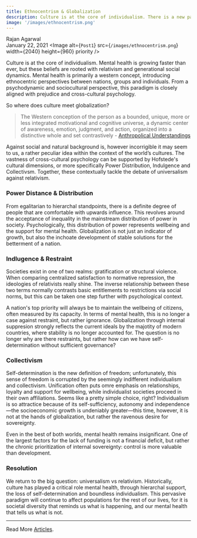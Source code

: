 ```yaml
---
title: Ethnocentrism & Globalization
description: Culture is at the core of individualism. There is a new paradigm for mental health in the world, but these beliefs are rooted with relativism and generational social dynamics...
image: '/images/ethnocentrism.png'
---
```


Rajan Agarwal<br/>
January 22, 2021
<Image
  alt={`Post1`}
  src={`/images/ethnocentrism.png`}
  width={2040}
  height={960}
  priority
/>

Culture is at the core of individualism. Mental health is growing faster than ever, but these beliefs are rooted with relativism and generational social dynamics. Mental health is primarily a western concept, introducing ethnocentric perspectives between nations, groups and individuals. From a psychodynamic and sociocultural perspective, this paradigm is closely aligned with prejudice and cross-cultural psychology.

So where does culture meet globalization? 

> The Western conception of the person as a bounded, unique, more or less integrated motivational and cognitive universe, a dynamic center of awareness, emotion, judgment, and action, organized into a distinctive whole and set contrastively - [Anthropolical Understandings](https://samirchopra.com/2012/06/02/geertz-the-anthropological-understanding-and-persons/)

Against social and natural background is, however incorrigible it may seem to us, a rather peculiar idea within the context of the world’s cultures. The vastness of cross-cultural psychology can be supported by Hofstede's cultural dimensions, or more specifically Power Distribution, Indulgence and Collectivsm. Together, these contextually tackle the debate of universalism against relativism.

### Power Distance & Distribution

From egalitarian to hierarchal standpoints, there is a definite degree of people that are comfortable with upwards influence. This revolves around the acceptance of inequality in the mainstream distribution of power in society. Psychologically, this distribution of power represents wellbeing and the support for mental health. Globalization is not just an indicator of growth, but also the inchoate development of stable solutions for the betterment of a nation.

### Indlugence & Restraint

Societies exist in one of two realms: gratification or structural violence. When comparing centralized satisfaction to normative repression, the ideologies of relativists really shine. The inverse relationship between these two terms normally contrasts basic entitlements to restrictions via social norms, but this can be taken one step further with psychological context. 

A nation's top priority will always be to maintain the wellbeing of citizens, often measured by its capacity. In terms of mental health, this is no longer a case against restraint, but rather ignorance. Globalization through internal suppresion strongly reflects the current ideals by the majotity of modern countries, where stability is no longer accounted for. The question is no longer why are there restraints, but rather how can we have self-determination without sufficient governance? 

### Collectivism

Self-determination is the new definition of freedom; unfortunately, this sense of freedom is corrupted by the seemingly indifferent individualism and collectivism. Unification often puts omre emphasis on relationships, loyalty and support for wellbeing, while individualist societies proceed in their own affiliations. Seems like a pretty simple choice, right? Individualism is so attractice because of its self-sufficiency, autonomy and independence—the socioeconomic growth is undeniably greater—this time, however, it is not at the hands of globalization, but rather the ravenous desire for sovereignty. 

Even in the best of both worlds, mental health remains insignificant. One of the largest factors for the lack of funding is not a financial deficit, but rather the chronic prioritization of internal sovereignty: control is more valuable than development. 

### Resolution

We return to the big question: universalism vs relativism. Historically, culture has played a critical role mental health, through hierarchal support, the loss of self-determination and boundless individualism. This pervasive paradigm will continue to affect populations for the rest of our lives, for it is societal diversity that reminds us what is happening, and our mental health that tells us what is not. 

------

Read More [Articles](/explore).